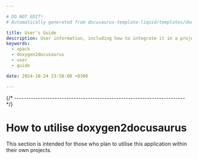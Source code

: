```yaml
---

# DO NOT EDIT!
# Automatically generated from docusaurus-template-liquid/templates/docusaurus.

title: User's Guide
description: User information, including how to integrate it in a project, how to instantiate objects, how to call various functions.
keywords:
  - xpack
  - doxygen2docusaurus
  - user
  - guide

date: 2024-10-24 23:58:00 +0300

---
```



{/* ------------------------------------------------------------------------ */}

# How to utilise doxygen2docusaurus

This section is intended for those who plan to utilise this
application within their
own projects.

<Content />
